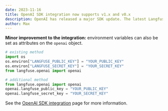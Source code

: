 ```yaml
---
date: 2023-11-16
title: OpenAI SDK integration now supports v1.x and v0.x
description: OpenAI has released a major SDK update. The latest Langfuse integration now supports both the new and old versions, ensuring optimal backwards compatibility with other packages.
author: Max
---
```



<ChangelogHeader />

**Minor improvement to the integration:** environment variables can also be set as attributes on the `openai` object.

```python
# existing method
import os
os.environ["LANGFUSE_PUBLIC_KEY"] = "YOUR_PUBLIC_KEY"
os.environ["LANGFUSE_SECRET_KEY"] = "YOUR_SECRET_KEY"
from langfuse.openai import openai

# additional method
from langfuse.openai import openai
openai.langfuse_public_key = "YOUR_PUBLIC_KEY"
openai.langfuse_secret_key = "YOUR_SECRET_KEY"
```

See the [OpenAI SDK integration](/docs/integrations/openai) page for more information.
